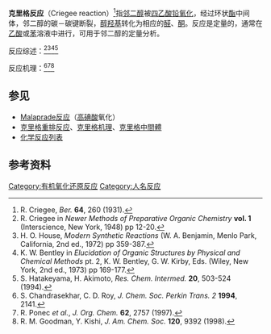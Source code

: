 '''克里格反应'''（Criegee reaction）<ref>R. Criegee, ''Ber.'' '''64''', 260 (1931).</ref>指[[邻二醇|邻二醇]]被[[四乙酸铅|四乙酸铅]][[氧化|氧化]]，经过环状[[酯|酯]]中间体，邻二醇的碳－碳键断裂，[[醇|醇]][[羟基|羟基]]转化为相应的[[醛|醛]]、[[酮|酮]]。反应是定量的，通常在[[乙酸|乙酸]]或[[苯|苯]]溶液中进行，可用于邻二醇的定量分析。

反应综述：<ref>R. Criegee in ''Newer Methods of Preparative Organic Chemistry'' '''vol. 1''' (Interscience, New York, 1948) pp 12-20.</ref><ref>H. O. House, ''Modern Synthetic Reactions'' (W. A. Benjamin, Menlo Park, California, 2nd ed., 1972) pp 359-387.</ref><ref>K. W. Bentley in ''Elucidation of Organic Structures by Physical and Chemical Methods'' pt. 2, K. W. Bentley, G. W. Kirby, Eds. (Wiley, New York, 2nd ed., 1973) pp 169-177.</ref><ref>S. Hatakeyama, H. Akimoto, ''Res. Chem. Intermed.'' '''20''', 503-524 (1994).</ref>

反应机理：<ref>S. Chandrasekhar, C. D. Roy, ''J. Chem. Soc. Perkin Trans. 2'' '''1994''', 2141.</ref><ref>R. Ponec ''et al.'', ''J. Org. Chem.'' '''62''', 2757 (1997).</ref><ref>R. M. Goodman, Y. Kishi, ''J. Am. Chem. Soc.'' '''120''', 9392 (1998).</ref>

==参见==
*[[Malaprade反应|Malaprade反应]]（[[高碘酸|高碘酸]]氧化）
*[[克里格重排反应|克里格重排反应]]、[[克里格机理|克里格机理]]、[[克里格中間體|克里格中間體]]
*[[化学反应列表|化学反应列表]]

==参考资料==
{{reflist}}

[[Category:有机氧化还原反应|Category:有机氧化还原反应]]
[[Category:人名反应|Category:人名反应]]